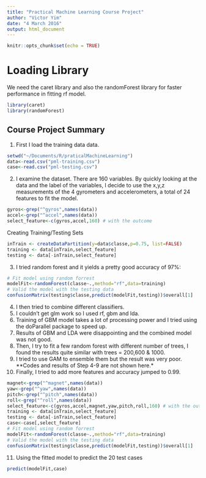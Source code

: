 ```yaml
---
title: "Practical Machine Learning Course Project"
author: "Victor Yim"
date: "4 March 2016"
output: html_document
---
```


```r
knitr::opts_chunk$set(echo = TRUE)
```
# Loading Library
We need the caret library and also the randomForest library for faster performance in fitting rf model.
```r
library(caret)
library(randomForest)
```

## Course Project Summary
1. First I load the training data data.
```r
setwd("~/Documents/R/praticalMachineLearning")
data<-read.csv("pml-training.csv")
case<-read.csv("pml-testing.csv")
```
2. I examine the dataset. There are 160 variables. By quickly looking at the data and the label of the variables, I decide to use the x,y,z measurements of the 4 gyrometers and accelerometers, a total of 24 features to fit the model.
```r
gyros<-grep("^gyros",names(data))
accel<-grep("^accel",names(data))
select_feature<-c(gyros,accel,160) # with the outcome
```
Creating Training/Testing Sets
``` r
inTrain <- createDataPartition(y=data$classe,p=0.75, list=FALSE)
training <- data[inTrain,select_feature]
testing <- data[-inTrain,select_feature]
```
3. I tried random forest and it yields a pretty good accuracy of 97%:
```r
# Fit model using random forrest
modelFit<-randomForest(classe~.,method="rf",data=training)
# Valid the model with the testing data
confusionMatrix(testing$classe,predict(modelFit,testing))$overall[1]
```
4. I then tried to combine different classifiers.
5. I couldn’t get glm work so I used rf, gbm and lda.
6. Training of GBM model takes a lot of processing power and I tried using the doParallel package to speed up.
7. Results of GBM and LDA were disappointing and the combined model was not good.
8. Then, I try to fit a few  random forest with different number of trees, I found the results quite similar with trees = 200,600 & 1000.
9. I tried to use GAM to ensemble them but the result was very poor.
**Codes and results of Step 4-9 are not shown here.*
10. Finally, I tried to add more features and accuracy jumped to 0.99.
```r
magnet<-grep("^magnet",names(data))
yaw<-grep("^yaw",names(data))
pitch<-grep("^pitch",names(data))
roll<-grep("^roll",names(data))
select_feature<-c(gyros,accel,magnet,yaw,pitch,roll,160) # with the outcome
training <- data[inTrain,select_feature]
testing <- data[-inTrain,select_feature]
case<-case[,select_feature]
# Fit model using random forrest
modelFit<-randomForest(classe~.,method="rf",data=training)
# Valid the model with the testing data
confusionMatrix(testing$classe,predict(modelFit,testing))$overall[1]
```
11. Using the fitted model to predict the 20 test cases
```r
predict(modelFit,case)
```